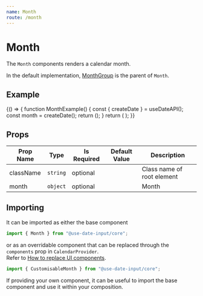 ```yaml
---
name: Month
route: /month
---
```


# Month
The `Month` components renders a calendar month.

In the default implementation, [MonthGroup](https://mark-tate.github.io/use-date-input/monthGroup) is the parent of `Month`.

## Example
<Playground>
{() => {
    function MonthExample() {
        const { createDate } = useDateAPI();
        const month = createDate();
        return (<Month month={month} />);
    } 
    return (
        <CalendarProvider adapter={dateAdapter}>
            <MonthExample />
        </CalendarProvider>
    );
}}
</Playground>

## Props
| Prop Name | Type | Is Required | Default Value | Description |
|-|-|-|-|-|
| className| `string`| optional| | Class name of root element|
| month| `object`| optional| | Month |

## Importing
It can be imported as either the base component

```javascript
import { Month } from "@use-date-input/core";
```

or as an overridable component that can be replaced through the `components` prop in `CalendarProvider`.  
Refer to [How to replace UI components](https://mark-tate.github.io/use-date-input/theming#how-to-replace-ui-components).

```javascript
import { CustomisableMonth } from "@use-date-input/core";
```

If providing your own component, it can be useful to import the base component and use it within your composition.  

